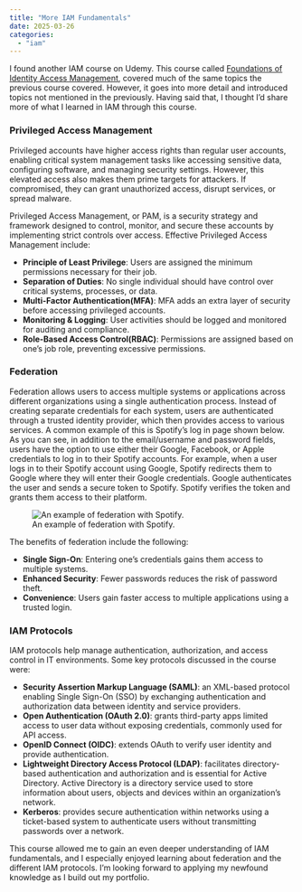 ```yaml
---
title: "More IAM Fundamentals"
date: 2025-03-26
categories: 
  - "iam"
---
```


I found another IAM course on Udemy. This course called [Foundations of Identity Access Management](https://www.udemy.com/course/foundations-of-identity-access-management/), covered much of the same topics the previous course covered. However, it goes into more detail and introduced topics not mentioned in the previously. Having said that, I thought I'd share more of what I learned in IAM through this course.

### **Privileged Access Management**

Privileged accounts have higher access rights than regular user accounts, enabling critical system management tasks like accessing sensitive data, configuring software, and managing security settings. However, this elevated access also makes them prime targets for attackers. If compromised, they can grant unauthorized access, disrupt services, or spread malware.

Privileged Access Management, or PAM, is a security strategy and framework designed to control, monitor, and secure these accounts by implementing strict controls over access. Effective Privileged Access Management include:

- **Principle of Least Privilege**: Users are assigned the minimum permissions necessary for their job.
- **Separation of Duties**: No single individual should have control over critical systems, processes, or data.
- **Multi-Factor Authentication(MFA)**: MFA adds an extra layer of security before accessing privileged accounts.
- **Monitoring & Logging**: User activities should be logged and monitored for auditing and compliance.
- **Role-Based Access Control(RBAC)**: Permissions are assigned based on one's job role, preventing excessive permissions.

### **Federation**

Federation allows users to access multiple systems or applications across different organizations using a single authentication process. Instead of creating separate credentials for each system, users are authenticated through a trusted identity provider, which then provides access to various services. A common example of this is Spotify's log in page shown below. As you can see, in addition to the email/username and password fields, users have the option to use either their Google, Facebook, or Apple credentials to log in to their Spotify accounts. For example, when a user logs in to their Spotify account using Google, Spotify redirects them to Google where they will enter their Google credentials. Google authenticates the user and sends a secure token to Spotify. Spotify verifies the token and grants them access to their platform.

![An example of federation with Spotify.](images/spotify(2).png)

The benefits of federation include the following:

- **Single Sign-On**: Entering one's credentials gains them access to multiple systems.
- **Enhanced Security**: Fewer passwords reduces the risk of password theft.
- **Convenience**: Users gain faster access to multiple applications using a trusted login.

### **IAM Protocols**

IAM protocols help manage authentication, authorization, and access control in IT environments. Some key protocols discussed in the course were:

- **Security Assertion Markup Language (SAML)**: an XML-based protocol enabling Single Sign-On (SSO) by exchanging authentication and authorization data between identity and service providers.
- **Open Authentication (OAuth 2.0)**: grants third-party apps limited access to user data without exposing credentials, commonly used for API access.
- **OpenID Connect (OIDC)**: extends OAuth to verify user identity and provide authentication.
- **Lightweight Directory Access Protocol (LDAP)**: facilitates directory-based authentication and authorization and is essential for Active Directory. Active Directory is a directory service used to store information about users, objects and devices within an organization's network.
- **Kerberos**: provides secure authentication within networks using a ticket-based system to authenticate users without transmitting passwords over a network.

This course allowed me to gain an even deeper understanding of IAM fundamentals, and I especially enjoyed learning about federation and the different IAM protocols. I'm looking forward to applying my newfound knowledge as I build out my portfolio.

